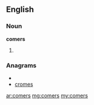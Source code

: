 ==English==

===Noun===
'''comers'''

#{{plural of|[[comer]]}}

===Anagrams===
* {{alphagram|cemors}}
* [[cromes#English|cromes]]

[[ar:comers]]
[[mg:comers]]
[[my:comers]]